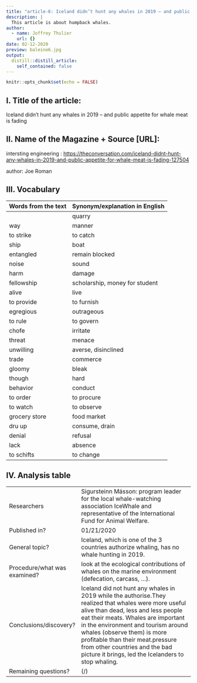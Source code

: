 ```yaml
---
title: "article-6: Iceland didn’t hunt any whales in 2019 – and public appetite for whale meat is fading. "
description: |
  This article is about humpback whales.
author:
  - name: Joffrey Thulier
    url: {}
date: 02-12-2020
preview: baleine6.jpg
output:
  distill::distill_article:
    self_contained: false
---
```


```r
knitr::opts_chunk$set(echo = FALSE)
```


## I. Title of the article: 

Iceland didn’t hunt any whales in 2019 – and public appetite for whale meat is fading

## II. Name of the Magazine + Source [URL]:

intersting engineering : <https://theconversation.com/iceland-didnt-hunt-any-whales-in-2019-and-public-appetite-for-whale-meat-is-fading-127504>

author: Joe Roman 


##  III. Vocabulary 

| Words from the text | Synonym/explanation in English |
| ------------------- | ------------------------------ |
|| quarry | capture |
| way | manner |
to strike | to catch |
| ship | boat |
| entangled | remain blocked |
| noise | sound |
|harm | damage |
| fellowship | scholarship, money for student |
| alive | live |
| to provide | to furnish |
| egregious | outrageous |
| to rule | to govern |
| chofe | irritate |
| threat | menace |
| unwilling | averse, disinclined |
| trade | commerce |
| gloomy | bleak |
| though | hard |
| behavior | conduct |
| to order | to procure |
| to watch | to observe |
| grocery store | food market |
| dru up | consume, drain |
| denial | refusal |
| lack | absence |
| to schifts | to change |

## IV. Analysis table 

|                              |                                                                     |
| ---------------------------- | ------------------------------------------------------------------- |
| Researchers                  |    Sigursteinn Másson: program leader for the local whale-watching association IceWhale and representative of the International Fund for Animal Welfare.  |
| Published in?                |  01/21/2020                      |
| General topic?               |  Iceland, which is one of the 3 countries authorize whaling, has no whale hunting in 2019.  |
| Procedure/what was examined? |  look at the ecological contributions of whales on the marine environment (defecation, carcass, ...).  |
| Conclusions/discovery?       |  Iceland did not hunt any whales in 2019 while the authorise.They realized that whales were more useful alive than dead, less and less people eat their meats. Whales are important in the environment and tourism around whales (observe them) is more profitable than their meat.pressure from other countries and the bad picture it brings, led the Icelanders to stop whaling.       |
| Remaining questions?         | (/) |



